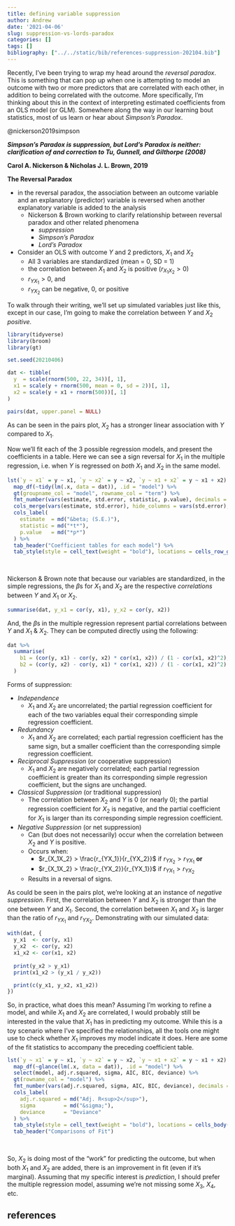 ```yaml
---
title: defining variable suppression
author: Andrew
date: '2021-04-06'
slug: suppression-vs-lords-paradox
categories: []
tags: []
bibliography: ["../../static/bib/references-suppression-202104.bib"]
---
```


Recently, I've been trying to wrap my head around the *reversal paradox*. This is something that can pop up when one is attempting to model an outcome with two or more predictors that are correlated with each other, in addition to being correlated with the outcome. More specifically, I'm thinking about this in the context of interpreting estimated coefficients from an OLS model (or GLM). Somewhere along the way in our learning bout statistics, most of us learn or hear about *Simpson's Paradox*.

@nickerson2019simpson

***Simpson’s Paradox is suppression, but Lord’s Paradox is neither: clarification of and correction to Tu, Gunnell, and Gilthorpe (2008)***

**Carol A. Nickerson & Nicholas J. L. Brown, 2019**

**The Reversal Paradox**

- in the reversal paradox, the association between an outcome variable and an explanatory (predictor) variable is reversed when another explanatory variable is added to the analysis
  - Nickerson & Brown working to clarify relationship between reversal paradox and other related phenomena
    - *suppression*
    - *Simpson's Paradox*
    - *Lord's Paradox*

- Consider an OLS with outcome $Y$ and 2 predictors, $X_1$ and $X_2$
  - All 3 variables are standardized (mean = 0, SD = 1)
  - the correlation between $X_1$ and $X_2$ is positive ($r_{X_1X_2} > 0$)
  - $r_{YX_1} > 0$, and
  - $r_{YX_2}$ can be negative, 0, or positive

To walk through their writing, we'll set up simulated variables just like this, except in our case, I'm going to make the correlation between $Y$ and $X_2$ *positive.*

```r
library(tidyverse)
library(broom)
library(gt)

set.seed(20210406)

dat <- tibble(
  y  = scale(rnorm(500, 22, 34))[, 1],
  x1 = scale(y + rnorm(500, mean = 0, sd = 2))[, 1],
  x2 = scale(y + x1 + rnorm(500))[, 1]
)

pairs(dat, upper.panel = NULL)
```

As can be seen in the pairs plot, $X_2$ has a stronger linear association with $Y$ compared to $X_1$.

Now we'll fit each of the 3 possible regression models, and present the coefficients in a table. Here we can see a sign reversal for $X_1$ in the multiple regression, i.e. when $Y$ is regressed on *both* $X_1$ and $X_2$ in the same model.

```r
lst(`y ~ x1` = y ~ x1, `y ~ x2` = y ~ x2, `y ~ x1 + x2` = y ~ x1 + x2) %>%
  map_df(~tidy(lm(.x, data = dat)), .id = "model") %>%
  gt(groupname_col = "model", rowname_col = "term") %>%
  fmt_number(vars(estimate, std.error, statistic, p.value), decimals = 2) %>%
  cols_merge(vars(estimate, std.error), hide_columns = vars(std.error), pattern = "{1} ({2})") %>%
  cols_label(
    estimate  = md("&beta; (S.E.)"),
    statistic = md("*t*"),
    p.value   = md("*p*")
  ) %>%
  tab_header("Coefficient tables for each model") %>%
  tab_style(style = cell_text(weight = "bold"), locations = cells_row_groups())
```

<br>

Nickerson & Brown note that because our variables are standardized, in the simple regressions, the $\beta$s for $X_1$ and $X_2$ are the respective *correlations* between $Y$ and $X_1$ or $X_2$.

```r
summarise(dat, y_x1 = cor(y, x1), y_x2 = cor(y, x2))
```
And, the $\beta$s in the multiple regression represent partial correlations between $Y$ and $X_1$ & $X_2$. They can be computed directly using the following:

```r
dat %>%
  summarise(
    b1 = (cor(y, x1) - cor(y, x2) * cor(x1, x2)) / (1 - cor(x1, x2)^2),
    b2 = (cor(y, x2) - cor(y, x1) * cor(x1, x2)) / (1 - cor(x1, x2)^2)
  )
```

<!-- not sure if this is right-- seems like in minds of researchers that Nickerson/Brown are describing, independence/redundancy are thought of as diff from suppression? -->
<!-- Nickerson & Brown discuss the common beliefs around *supression* when using two predictors to model an outcome. They argue that most researchers only consider two situations: -->

Forms of suppression:

- *Independence*
    - $X_1$ and $X_2$ are uncorrelated; the partial regression coefficient for each of the two variables equal their corresponding simple regression coefficient.
  
- *Redundancy*
    - $X_1$ and $X_2$ are correlated; each partial regression coefficient has the same sign, but a smaller coefficient than the corresponding simple regression coefficient.

- *Reciprocal Suppression* (or cooperative suppression)
    - $X_1$ and $X_2$ are negatively correlated; each partial regression coefficient is greater than its corresponding simple regression coefficient, but the signs are unchanged.

- *Classical Suppression* (or traditional suppression)
    - The correlation between $X_2$ and $Y$ is 0 (or nearly 0); the partial regression coefficient for $X_2$ is negative, and the partial coefficient for $X_1$ is larger than its corresponding simple regression coefficient.

- *Negative Suppression* (or net suppression)
    - Can (but does not necessarily) occur when the correlation between $X_2$ and $Y$ is positive.
    - Occurs when:
        - $r_{X_1X_2} > \frac{r_{YX_1}}{r_{YX_2}}$ if $r_{YX_2} > r_{YX_1}$ **or**
        - $r_{X_1X_2} > \frac{r_{YX_2}}{r_{YX_1}}$ if $r_{YX_1} > r_{YX_2}$
    - Results in a reversal of signs.

As could be seen in the pairs plot, we're looking at an instance of *negative suppression*. First, the correlation between $Y$ and $X_2$ is stronger than the one between $Y$ and $X_1$. Second, the correlation between $X_1$ and $X_2$ is larger than the ratio of $r_{YX_1}$ and $r_{YX_2}$. Demonstrating with our simulated data:

```r
with(dat, {
  y_x1  <- cor(y, x1)
  y_x2  <- cor(y, x2)
  x1_x2 <- cor(x1, x2)
  
  print(y_x2 > y_x1)
  print(x1_x2 > (y_x1 / y_x2))

  print(c(y_x1, y_x2, x1_x2))
})
```

So, in practice, what does this mean? Assuming I'm working to refine a model, and while $X_1$ and $X_2$ are correlated, I would probably still be interested in the value that $X_1$ has in predicting my outcome. While this is a toy scenario where I've specified the relationships, all the tools one might use to check whether $X_1$ improves my model indicate it does. Here are some of the fit statistics to accompany the preceding coefficient table.

```r
lst(`y ~ x1` = y ~ x1, `y ~ x2` = y ~ x2, `y ~ x1 + x2` = y ~ x1 + x2) %>%
  map_df(~glance(lm(.x, data = dat)), .id = "model") %>%
  select(model, adj.r.squared, sigma, AIC, BIC, deviance) %>%
  gt(rowname_col = "model") %>%
  fmt_number(vars(adj.r.squared, sigma, AIC, BIC, deviance), decimals = 2) %>%
  cols_label(
    adj.r.squared = md("Adj. R<sup>2</sup>"),
    sigma         = md("&sigma;"),
    deviance      = "Deviance"
  ) %>%
  tab_style(style = cell_text(weight = "bold"), locations = cells_body(columns = vars(model))) %>%
  tab_header("Comparisons of Fit")
```

<br>

So, $X_2$ is doing most of the "work" for predicting the outcome, but when both $X_1$ and $X_2$ are added, there is an improvement in fit (even if it's marginal). Assuming that my specific interest is *prediction*, I should prefer the multiple regression model, assuming we're not missing some $X_3$, $X_4$, etc.

## references
